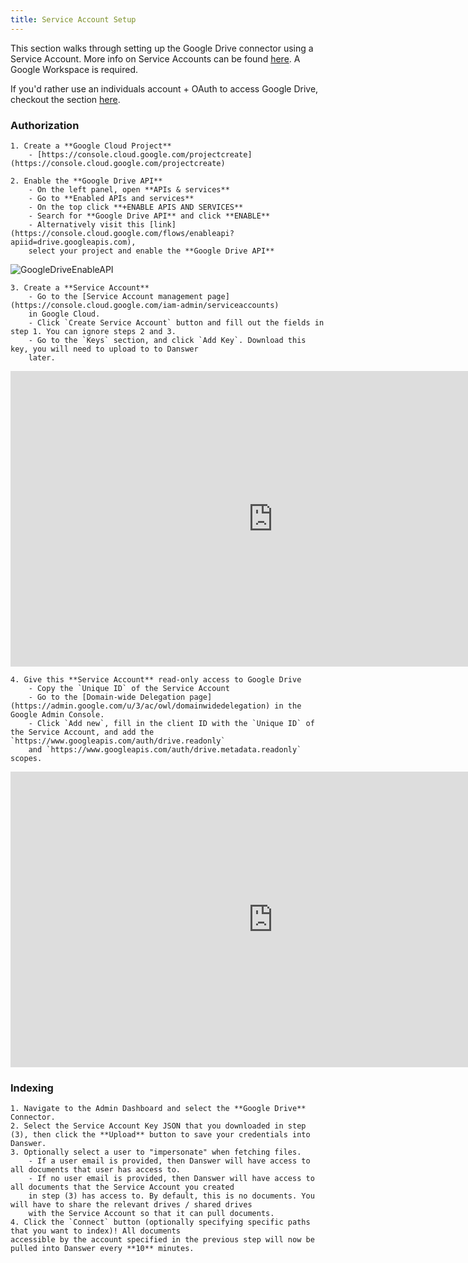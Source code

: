 ```yaml
---
title: Service Account Setup
---
```


This section walks through setting up the Google Drive connector using a Service Account.
More info on Service Accounts can be found [here](https://cloud.google.com/iam/docs/service-account-overview).
A Google Workspace is required.

If you'd rather use an individuals account + OAuth to access Google Drive, checkout the section
[here](/connectors/google_drive/oauth).

### Authorization

    1. Create a **Google Cloud Project**
        - [https://console.cloud.google.com/projectcreate](https://console.cloud.google.com/projectcreate)

    2. Enable the **Google Drive API**
        - On the left panel, open **APIs & services**
        - Go to **Enabled APIs and services**
        - On the top click **+ENABLE APIS AND SERVICES**
        - Search for **Google Drive API** and click **ENABLE**
        - Alternatively visit this [link](https://console.cloud.google.com/flows/enableapi?apiid=drive.googleapis.com),
        select your project and enable the **Google Drive API**

![GoogleDriveEnableAPI](/images/connectors/google_drive/GoogleDriveEnableAPI.png)

    3. Create a **Service Account**
        - Go to the [Service Account management page](https://console.cloud.google.com/iam-admin/serviceaccounts)
        in Google Cloud.
        - Click `Create Service Account` button and fill out the fields in step 1. You can ignore steps 2 and 3.
        - Go to the `Keys` section, and click `Add Key`. Download this key, you will need to upload to to Danswer 
        later.

<iframe
  width="840"
  height="473"
  src="https://www.youtube.com/embed/Z5R9HUCVVAE?si=GZxteF6rmIHa1BOE"
  title="YouTube video player"
  frameborder="0"
  allow="accelerometer; autoplay; clipboard-write; encrypted-media; gyroscope; picture-in-picture; web-share"
  allowfullscreen
></iframe>

    4. Give this **Service Account** read-only access to Google Drive
        - Copy the `Unique ID` of the Service Account
        - Go to the [Domain-wide Delegation page](https://admin.google.com/u/3/ac/owl/domainwidedelegation) in the Google Admin Console.
        - Click `Add new`, fill in the client ID with the `Unique ID` of the Service Account, and add the `https://www.googleapis.com/auth/drive.readonly`
        and `https://www.googleapis.com/auth/drive.metadata.readonly` scopes.

<iframe
  width="840"
  height="473"
  src="https://www.youtube.com/embed/2LbmV-EcbP0?si=zABgNzEIowdXYEt9"
  title="YouTube video player"
  frameborder="0"
  allow="accelerometer; autoplay; clipboard-write; encrypted-media; gyroscope; picture-in-picture; web-share"
  allowfullscreen
></iframe>

### Indexing

    1. Navigate to the Admin Dashboard and select the **Google Drive** Connector.
    2. Select the Service Account Key JSON that you downloaded in step (3), then click the **Upload** button to save your credentials into Danswer.
    3. Optionally select a user to "impersonate" when fetching files. 
        - If a user email is provided, then Danswer will have access to all documents that user has access to.
        - If no user email is provided, then Danswer will have access to all documents that the Service Account you created 
        in step (3) has access to. By default, this is no documents. You will have to share the relevant drives / shared drives
        with the Service Account so that it can pull documents.
    4. Click the `Connect` button (optionally specifying specific paths that you want to index)! All documents 
    accessible by the account specified in the previous step will now be pulled into Danswer every **10** minutes.
